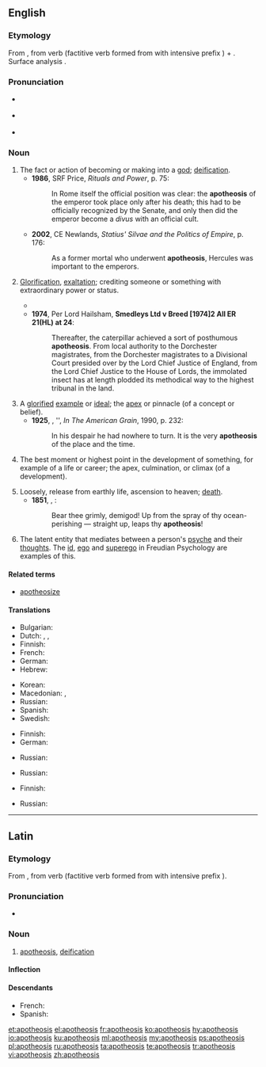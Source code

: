 ==English==
{{was wotd|2007|November|11}}

===Etymology===
From {{etyl|grc|en}} {{term|ἀποθέωσις|lang=grc}}, from verb {{term|ἀποθεόω||deify|lang=grc}} (factitive verb formed from {{term|θεός||God|lang=grc}} with intensive prefix {{term|ἀπο-|lang=grc}}) + {{m|grc|-σις||forms noun of action}}. Surface analysis {{confix|apo|theo-|sis|lang=en}}.

===Pronunciation===
* {{a|UK}} {{IPA|/əˌpɒθ.iːˈəʊ.sɪs/|lang=en}}
* {{a|US}} {{IPA|/əˌpɑː.θiˈoʊ.sɪs/|lang=en}}
* {{audio|en-us-apotheosis.ogg|Audio (US)|lang=en}}
*: {{rhymes|əʊsɪs|lang=en}}

===Noun===
{{en-noun|apotheoses}}

# The fact or action of becoming or making into a [[god]]; [[deification]].
#* '''1986''', SRF Price, ''Rituals and Power'', p. 75:
#*: In Rome itself the official position was clear: the '''apotheosis''' of the emperor took place only after his death; this had to be officially recognized by the Senate, and only then did the emperor become a ''divus'' with an official cult.
#* '''2002''', CE Newlands, ''Statius' Silvae and the Politics of Empire'', p. 176:
#*: As a former mortal who underwent '''apotheosis''', Hercules was important to the emperors.
# [[glorification|Glorification]], [[exaltation]]; crediting someone or something with extraordinary power or status.
#: {{usex|lang=en|The turn of the century saw the '''apotheosis''' of digital technology.}}
#* {{quote-book|year=1898|author={{w|Winston Churchill (novelist)|Winston Churchill}}
|title={{w|The Celebrity}}|chapter=5
|passage=In the eyes of Mr. Farquhar Fenelon Cooke the '''apotheosis''' of the Celebrity was complete. The people of Asquith were not only willing to attend the house-warming, but had been worked up to the pitch of eagerness. The Celebrity as a matter of course was master of ceremonies.}}
#* '''1974''', Per Lord Hailsham, '''Smedleys Ltd v Breed [1974]2 All ER 21(HL) at 24''':
#*: Thereafter, the caterpillar achieved a sort of posthumous '''apotheosis'''. From local authority to the Dorchester magistrates, from the Dorchester magistrates to a Divisional Court presided over by the Lord Chief Justice of England, from the Lord Chief Justice to the House of Lords, the immolated insect has at length plodded its methodical way to the highest tribunal in the land.
# A [[glorify|glorified]] [[example]] or [[ideal]]; the [[apex]] or pinnacle (of a concept or belief).
#* '''1925''', {{w|William Carlos Williams}}, '{{w|Edgar Allan Poe}}', ''In The American Grain'', 1990, p. 232:
#*: In his despair he had nowhere to turn. It is the very '''apotheosis''' of the place and the time.
# The best moment or highest point in the development of something, for example of a life or career; the apex, culmination, or climax (of a development).
#: {{usex|lang=en|The '''apotheosis''' of her career was her appointment as chairman.}}
# Loosely, release from earthly life, ascension to heaven; [[death]].
#* '''1851''', {{w|Herman Melville}}, ''{{w|Moby-Dick}}'':
#*: Bear thee grimly, demigod! Up from the spray of thy ocean-perishing — straight up, leaps thy '''apotheosis'''!
# {{context|psychology|lang=en}} The latent entity that mediates between a person's [[psyche]] and their [[thought]]s. The [[id]], [[ego]] and [[superego]] in Freudian Psychology are examples of this.

====Related terms====
* [[apotheosize]]

====Translations====
{{trans-top|deification; becoming a god}}
* Bulgarian: {{t|bg|обожествяване}}
* Dutch: {{t+|nl|apotheose}}, {{t|nl|vergoding|f}}, {{t+|nl|verheerlijking|f}}
* Finnish: {{t|fi|apoteoosi}}
* French: {{t+|fr|apothéose|f}}
* German: {{t|de|Gottwerdung|f}}
* Hebrew: {{t|he|הַאֲלָהָה|f|tr=ha'alahá|sc=Hebr}}
{{trans-mid}}
* Korean: {{t|ko|신으로 모심}}
* Macedonian: {{t|mk|апотеоза|f|tr=apoteóza|sc=Cyrl}}, {{t|mk|боготворење|n|tr=bogotvórenje|sc=Cyrl}}
* Russian: {{t+|ru|обожествле́ние|n|tr=obožestvlénije}}
* Spanish: {{t+|es|apoteosis|f}}
* Swedish: {{t+|sv|apoteos|c}}
{{trans-bottom}}

{{trans-top|glorification, exaltation}}
* Finnish: {{t|fi|apoteoosi}}
* German: {{t|de|Vergötterung|f}}
{{trans-mid}}
* Russian: {{t+|ru|прославле́ние|n|tr=proslavlénije}}
{{trans-bottom}}

{{trans-top|glorified example or ideal}}
* Russian: {{t+|ru|апофео́з|m|tr=apofeóz}}
{{trans-mid}}
{{trans-bottom}}

{{trans-top|best moment or highest point in the development of something}}
* Finnish: {{t+|fi|huippu}}
{{trans-mid}}
{{trans-bottom}}

{{trans-top|release from earthly life}}
* Russian: {{t+|ru|вознесе́ние|n|tr=voznesénije}}
{{trans-mid}}
{{trans-bottom}}

----

==Latin==

===Etymology===
From {{etyl|grc|la}} {{term|ἀποθέωσις|lang=grc}}, from verb {{term|ἀποθεόω||deify|lang=grc}} (factitive verb formed from {{term|θεός||God|lang=grc}} with intensive prefix {{term|ἀπο-|lang=grc}}).

===Pronunciation===
* {{a|Classical}} {{IPA|/a.po.tʰeˈoː.sis/|lang=la}}

===Noun===
{{la-noun|apotheōsis|apotheosis|apotheōsis|f|third}}

# [[#English|apotheosis]], [[deification]]

====Inflection====
{{la-decl-3rd-I|apotheōsis|apotheōs}}

====Descendants====
* French: {{l/fr|apothéose}}
* Spanish: {{l/es|apoteosis}}

[[et:apotheosis]]
[[el:apotheosis]]
[[fr:apotheosis]]
[[ko:apotheosis]]
[[hy:apotheosis]]
[[io:apotheosis]]
[[ku:apotheosis]]
[[ml:apotheosis]]
[[my:apotheosis]]
[[ps:apotheosis]]
[[pl:apotheosis]]
[[ru:apotheosis]]
[[ta:apotheosis]]
[[te:apotheosis]]
[[tr:apotheosis]]
[[vi:apotheosis]]
[[zh:apotheosis]]
